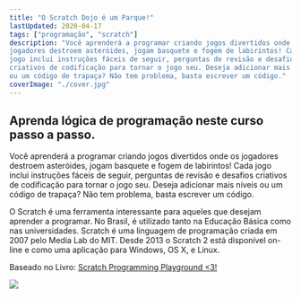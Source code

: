 ```yaml
---
title: "O Scratch Dojo é um Parque!"
lastUpdated: 2020-04-17
tags: ["programação", "scratch"]
description: "Você aprenderá a programar criando jogos divertidos onde os 
jogadores destroem asteróides, jogam basquete e fogem de labirintos! Cada 
jogo inclui instruções fáceis de seguir, perguntas de revisão e desafios 
criativos de codificação para tornar o jogo seu. Deseja adicionar mais níveis 
ou um código de trapaça? Não tem problema, basta escrever um código."
coverImage: "./cover.jpg"
---
```


## Aprenda lógica de programação neste curso passo a passo.

Você aprenderá a programar criando jogos divertidos onde os jogadores destroem 
asteróides, jogam basquete e fogem de labirintos! Cada jogo inclui instruções 
fáceis de seguir, perguntas de revisão e desafios criativos de codificação para 
tornar o jogo seu. Deseja adicionar mais níveis ou um código de trapaça? 
Não tem problema, basta escrever um código.

O Scratch é uma ferramenta interessante para aqueles que desejam aprender a 
programar. No Brasil, é utilizado tanto na Educação Básica como nas 
universidades. Scratch é uma linguagem de programação criada em 2007 pelo Media 
Lab do MIT. Desde 2013 o Scratch 2 está disponível on-line e como uma aplicação 
para Windows, OS X, e Linux.

Baseado no Livro: [Scratch Programming Playground <3!](https://inventwithscratch.com/)

![](./book.jpg)


